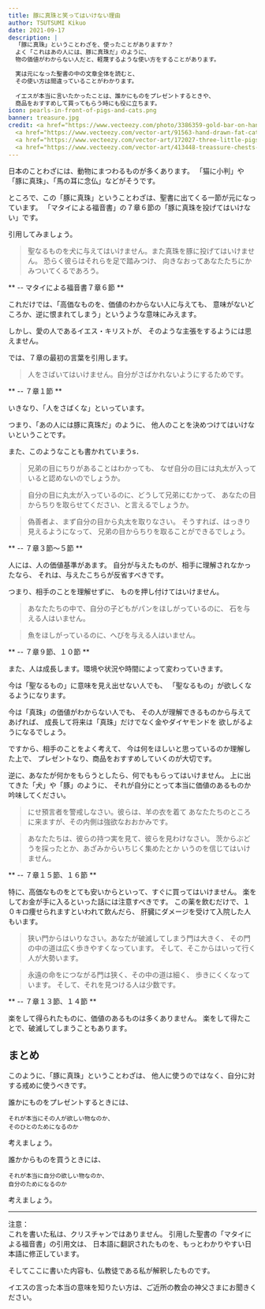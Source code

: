 ```yaml
---
title: 豚に真珠と笑ってはいけない理由
author: TSUTSUMI Kikuo
date: 2021-09-17
description: |
  「豚に真珠」ということわざを、使ったことがありますか？
  よく「これはあの人には、豚に真珠だ」のように、
  物の価値がわからない人だと、軽蔑するような使い方をすることがあります。

  実は元になった聖書の中の文章全体を読むと、
  その使い方は間違っていることがわかります。
  
  イエスが本当に言いたかったことは、誰かにものをプレゼントするときや、
  商品をおすすめして買ってもらう時にも役に立ちます。
icon: pearls-in-front-of-pigs-and-cats.png
banner: treasure.jpg
credit: <a href="https://www.vecteezy.com/photo/3386359-gold-bar-on-hand">Gold bar on hand Stock photos by Vecteezy</a>
  <a href="https://www.vecteezy.com/vector-art/91563-hand-drawn-fat-cat-vectors">Hand Drawn Fat Cat Vectors Vectors by Vecteezy</a>,
  <a href="https://www.vecteezy.com/vector-art/172027-three-little-pigs-vector-illustration">Three Little Pigs Vector Illustration Vectors by Vecteezy</a>
  <a href="https://www.vecteezy.com/vector-art/413448-treassure-chests-and-golden-objects">Treassure chests and golden objects Vectors by Vecteezy</a>
---
```

日本のことわざには、動物にまつわるものが多くあります。
「猫に小判」や「豚に真珠」、「馬の耳に念仏」などがそうです。

ところで、この「豚に真珠」ということわざは、聖書に出てくる一節が元になっています。
「マタイによる福音書」の７章６節の「豚に真珠を投げてはいけない」です。

引用してみましょう。

> 聖なるものを犬に与えてはいけません。また真珠を豚に投げてはいけません。
  恐らく彼らはそれらを足で踏みつけ、
  向きなおってあなたたちにかみついてくるであろう。

  ** -- マタイによる福音書７章６節 **

これだけでは、「高価なものを、価値のわからない人に与えても、
意味がないどころか、逆に恨まれてしまう」というような意味にみえます。

しかし、愛の人であるイエス・キリストが、
そのような主張をするようには思えません。

では、７章の最初の言葉を引用します。

> 人をさばいてはいけません。自分がさばかれないようにするためです。

  ** -- ７章１節 **

いきなり、「人をさばくな」といっています。

つまり、「あの人には豚に真珠だ」のように、
他人のことを決めつけてはいけないということです。

また、このようなことも書かれていまうs．

> 兄弟の目にちりがあることはわかっても、
  なぜ自分の目には丸太が入っていると認めないのでしょうか。
    
> 自分の目に丸太が入っているのに、どうして兄弟にむかって、
  あなたの目からちりを取らせてください、と言えるでしょうか。
    
> 偽善者よ、まず自分の目から丸太を取りなさい。
  そうすれば、はっきり見えるようになって、
  兄弟の目からちりを取ることができるでしょう。

  ** -- ７章３節〜５節 **

人には、人の価値基準があます。
自分が与えたものが、相手に理解されなかったなら、
それは、与えたこちらが反省すべきです。

つまり、相手のことを理解せずに、
ものを押し付けてはいけません。

> あなたたちの中で、自分の子どもがパンをほしがっているのに、
  石を与える人はいません。

> 魚をほしがっているのに、へびを与える人はいません。

  ** -- ７章９節、１０節 **

また、人は成長します。環境や状況や時間によって変わっていきます。

今は「聖なるもの」に意味を見え出せない人でも、
「聖なるもの」が欲しくなるようになります。

今は「真珠」の価値がわからない人でも、
その人が理解できるものから与えてあげれば、
成長して将来は「真珠」だけでなく金やダイヤモンドを
欲しがるようになるでしょう。

ですから、相手のことをよく考えて、
今は何をほしいと思っているのか理解した上で、
プレゼントなり、商品をおすすめしていくのが大切です。

逆に、あなたが何かをもらうとしたら、何でももらってはいけません。
上に出てきた「犬」や「豚」のように、
それが自分にとって本当に価値のあるものか吟味してください。

> にせ預言者を警戒しなさい。彼らは、羊の衣を着て
  あなたたちのところに来ますが、その内側は強欲なおおかみです。

> あなたたちは、彼らの持つ実を見て、彼らを見わけなさい。
  茨からぶどうを採ったとか、あざみからいちじく集めたとか
  いうのを信じてはいけません。

  ** -- ７章１５節、１６節 **

特に、高価なものをとても安いからといって、すぐに買ってはいけません。
楽をしてお金が手に入るといった話には注意すべきです。
この薬を飲むだけで、１０キロ痩せられますといわれて飲んだら、
肝臓にダメージを受けて入院した人もいます。

> 狭い門からはいりなさい。あなたが破滅してしまう門は大きく、
  その門の中の道は広く歩きやすくなっています。
  そして、そこからはいって行く人が大勢います。
    
> 永遠の命をにつながる門は狭く、その中の道は細く、
  歩きにくくなっています。
  そして、それを見つける人は少数です。

  ** -- ７章１３節、１４節 **

楽をして得られたものに、価値のあるものは多くありません。
楽をして得たことで、破滅してしまうこともあります。

## まとめ

このように、「豚に真珠」ということわざは、
他人に使うのではなく、自分に対する戒めに使うべきです。

誰かにものをプレゼントするときには、

    それが本当にその人が欲しい物なのか、
    そのひとのためになるのか

考えましょう。

誰かからものを買うときには、

    それが本当に自分の欲しい物なのか、
    自分のためになるのか

考えましょう。

- - - -
<div className="text-indent-0 text-bold font-sans">注意：</div>

<div className="text-xs">
これを書いた私は、クリスチャンではありません。
引用した聖書の「マタイによる福音書」の引用文は、
日本語に翻訳されたものを、もっとわかりやすい日本語に修正しています。

そしてここに書いた内容も、仏教徒である私が解釈したものです。

イエスの言った本当の意味を知りたい方は、ご近所の教会の神父さまにお聞きください。
</div>